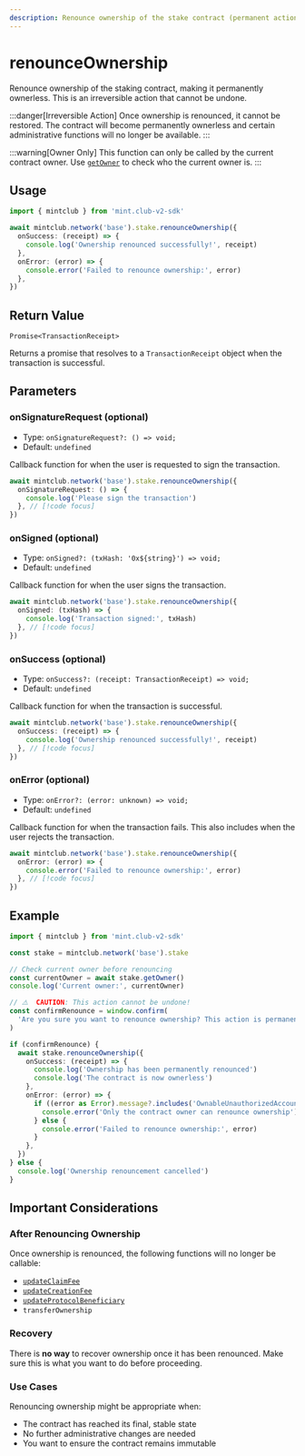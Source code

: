 ```yaml
---
description: Renounce ownership of the stake contract (permanent action)
---
```


# renounceOwnership

Renounce ownership of the staking contract, making it permanently ownerless. This is an irreversible action that cannot be undone.

:::danger[Irreversible Action]
Once ownership is renounced, it cannot be restored. The contract will become permanently ownerless and certain administrative functions will no longer be available.
:::

:::warning[Owner Only]
This function can only be called by the current contract owner. Use [`getOwner`](/docs/sdk/stake/getOwner) to check who the current owner is.
:::

## Usage

```ts twoslash [example.ts]
import { mintclub } from 'mint.club-v2-sdk'

await mintclub.network('base').stake.renounceOwnership({
  onSuccess: (receipt) => {
    console.log('Ownership renounced successfully!', receipt)
  },
  onError: (error) => {
    console.error('Failed to renounce ownership:', error)
  },
})
```

## Return Value

`Promise<TransactionReceipt>`

Returns a promise that resolves to a `TransactionReceipt` object when the transaction is successful.

## Parameters

### onSignatureRequest (optional)

- Type: `onSignatureRequest?: () => void;`
- Default: `undefined`

Callback function for when the user is requested to sign the transaction.

```ts
await mintclub.network('base').stake.renounceOwnership({
  onSignatureRequest: () => {
    console.log('Please sign the transaction')
  }, // [!code focus]
})
```

### onSigned (optional)

- Type: `onSigned?: (txHash: '0x${string}') => void;`
- Default: `undefined`

Callback function for when the user signs the transaction.

```ts
await mintclub.network('base').stake.renounceOwnership({
  onSigned: (txHash) => {
    console.log('Transaction signed:', txHash)
  }, // [!code focus]
})
```

### onSuccess (optional)

- Type: `onSuccess?: (receipt: TransactionReceipt) => void;`
- Default: `undefined`

Callback function for when the transaction is successful.

```ts
await mintclub.network('base').stake.renounceOwnership({
  onSuccess: (receipt) => {
    console.log('Ownership renounced successfully!', receipt)
  }, // [!code focus]
})
```

### onError (optional)

- Type: `onError?: (error: unknown) => void;`
- Default: `undefined`

Callback function for when the transaction fails. This also includes when the user rejects the transaction.

```ts
await mintclub.network('base').stake.renounceOwnership({
  onError: (error) => {
    console.error('Failed to renounce ownership:', error)
  }, // [!code focus]
})
```

## Example

```ts twoslash [example.ts]
import { mintclub } from 'mint.club-v2-sdk'

const stake = mintclub.network('base').stake

// Check current owner before renouncing
const currentOwner = await stake.getOwner()
console.log('Current owner:', currentOwner)

// ⚠️  CAUTION: This action cannot be undone!
const confirmRenounce = window.confirm(
  'Are you sure you want to renounce ownership? This action is permanent and cannot be undone.',
)

if (confirmRenounce) {
  await stake.renounceOwnership({
    onSuccess: (receipt) => {
      console.log('Ownership has been permanently renounced')
      console.log('The contract is now ownerless')
    },
    onError: (error) => {
      if ((error as Error).message?.includes('OwnableUnauthorizedAccount')) {
        console.error('Only the contract owner can renounce ownership')
      } else {
        console.error('Failed to renounce ownership:', error)
      }
    },
  })
} else {
  console.log('Ownership renouncement cancelled')
}
```

## Important Considerations

### After Renouncing Ownership

Once ownership is renounced, the following functions will no longer be callable:

- [`updateClaimFee`](/docs/sdk/stake/updateClaimFee)
- [`updateCreationFee`](/docs/sdk/stake/updateCreationFee)
- [`updateProtocolBeneficiary`](/docs/sdk/stake/updateProtocolBeneficiary)
- `transferOwnership`

### Recovery

There is **no way** to recover ownership once it has been renounced. Make sure this is what you want to do before proceeding.

### Use Cases

Renouncing ownership might be appropriate when:

- The contract has reached its final, stable state
- No further administrative changes are needed
- You want to ensure the contract remains immutable
